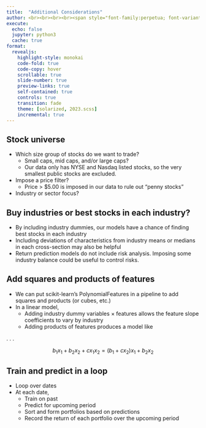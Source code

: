 ```yaml
---
title:  "Additional Considerations"
author: <br><br><br><br><span style="font-family:perpetua; font-variant:small-caps; color:#606060;">Kerry Back</span><br><br><img src="RiceBusiness-transparent-logo-sm.png"  height=80>
execute:
  echo: false
  jupyter: python3
  cache: true
format: 
  revealjs:
    highlight-style: monokai
    code-fold: true
    code-copy: hover
    scrollable: true
    slide-number: true
    preview-links: true
    self-contained: true
    controls: true
    transition: fade
    theme: [solarized, 2023.scss]
    incremental: true
---
```


## Stock universe

- Which size group of stocks do we want to trade?
   - Small caps, mid caps, and/or large caps?
   - Our data only has NYSE and Nasdaq listed stocks, so the very smallest public stocks are excluded.
- Impose a price filter?
  - Price > $5.00 is imposed in our data to rule out "penny stocks"
- Industry or sector focus?
 

## Buy industries or best stocks in each industry?

- By including industry dummies, our models have a chance of finding best stocks in each industry
- Including deviations of characteristics from industry means or medians in each cross-section may also be helpful
- Return prediction models do not include risk analysis.  Imposing some industry balance could be useful to control risks.

## Add squares and products of features

- We can put scikit-learn's PolynomialFeatures in a pipeline to add squares and products (or cubes, etc.)
- In a linear model,
  - Adding industry dummy variables $\times$ features allows the feature slope coefficients to vary by industry
  - Adding products of features produces a model like

. . .

  $$b_1 x_1 + b_2 x_2 + c x_1x_2 = (b_1 + cx_2) x_1 + b_2x_2$$


## Train and predict in a loop

- Loop over dates
- At each date,
  - Train on past
  - Predict for upcoming period
  - Sort and form portfolios based on predictions
  - Record the return of each portfolio over the upcoming period

